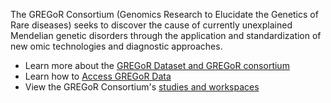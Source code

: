 The GREGoR Consortium (Genomics Research to Elucidate the Genetics of Rare diseases) seeks to discover the cause of currently unexplained Mendelian genetic disorders through the application and standardization of new omic technologies and diagnostic approaches.

- Learn more about the [GREGoR Dataset and GREGoR consortium](https://gregorconsortium.org/data)
- Learn how to [Access GREGoR Data](https://gregorconsortium.org/data#accessing-gregor-data)
- View the GREGoR Consortium's [studies and workspaces](/consortia/GREGoR/studies)
